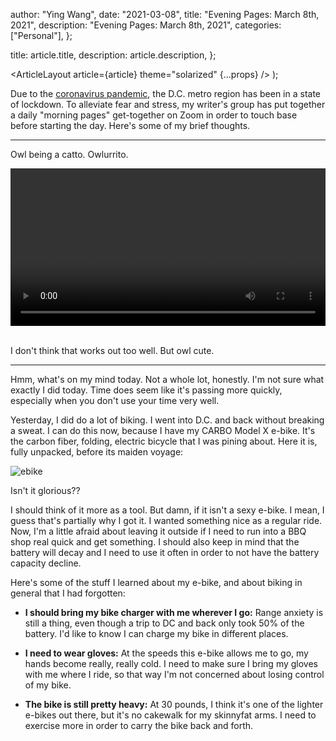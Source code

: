 
  author: "Ying Wang",
  date: "2021-03-08",
  title: "Evening Pages: March 8th, 2021",
  description: "Evening Pages: March 8th, 2021",
  categories: ["Personal"],
};

  title: article.title,
  description: article.description,
};

  <ArticleLayout article={article} theme="solarized" {...props} />
);

Due to the [coronavirus
pandemic](https://en.wikipedia.org/wiki/2019-20_coronavirus_pandemic), the D.C.
metro region has been in a state of lockdown. To alleviate fear and stress, my
writer's group has put together a daily "morning pages" get-together on Zoom in
order to touch base before starting the day. Here's some of my brief thoughts.

---

Owl being a catto. Owlurrito.

<!-- https://stackoverflow.com/a/26276254 -->

<video style="width: 100%; width: -moz-available; width: -webkit-fill-available; width: fill-available; max-width: 100%;" controls>
    <source src="/video/posts/2021/03/08/evening_pages.mp4" type="video/mp4">
    Your browser does not support HTML5 video.
</video>
<br/>
<br/>

I don't think that works out too well. But owl cute.

---

Hmm, what's on my mind today. Not a whole lot, honestly. I'm not sure what
exactly I did today. Time does seem like it's passing more quickly, especially
when you don't use your time very well.

Yesterday, I did do a lot of biking. I went into D.C. and back without breaking
a sweat. I can do this now, because I have my CARBO Model X e-bike. It's the
carbon fiber, folding, electric bicycle that I was pining about. Here it is,
fully unpacked, before its maiden voyage:

![ebike](/img/posts/2021/03/08/carbo_ebike.jpg)

Isn't it glorious??

I should think of it more as a tool. But damn, if it isn't a sexy e-bike. I
mean, I guess that's partially why I got it. I wanted something nice as a
regular ride. Now, I'm a little afraid about leaving it outside if I need to run
into a BBQ shop real quick and get something. I should also keep in mind that
the battery will decay and I need to use it often in order to not have the
battery capacity decline.

Here's some of the stuff I learned about my e-bike, and about biking in general
that I had forgotten:

- **I should bring my bike charger with me wherever I go:** Range anxiety is
  still a thing, even though a trip to DC and back only took 50% of the battery.
  I'd like to know I can charge my bike in different places.

- **I need to wear gloves:** At the speeds this e-bike allows me to go, my hands
  become really, really cold. I need to make sure I bring my gloves with me
  where I ride, so that way I'm not concerned about losing control of my bike.

- **The bike is still pretty heavy:** At 30 pounds, I think it's one of the
  lighter e-bikes out there, but it's no cakewalk for my skinnyfat arms. I need
  to exercise more in order to carry the bike back and forth.
